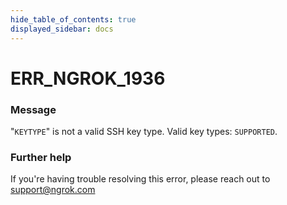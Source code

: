 ```yaml
---
hide_table_of_contents: true
displayed_sidebar: docs
---
```



# ERR_NGROK_1936

### Message

"`KEYTYPE`" is not a valid SSH key type. Valid key types: `SUPPORTED`.

<ErrorDetails error="err_ngrok_1936" />

### Further help

If you're having trouble resolving this error, please reach out to [support@ngrok.com](mailto:support@ngrok.com?subject=Help%20with%20ERR_NGROK_1936)

